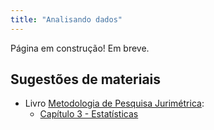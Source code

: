 ```yaml
---
title: "Analisando dados"
---
```


:::callout-warning
Página em construção! Em breve. 
:::

<!-- ## Estatísticas descritivas -->

<!-- Funções básicas: -->


<!-- |  Função |  O que retorna? | -->
<!-- |--:|--:| -->
<!-- |  `sum()` |  Soma  |  -->
<!-- |  `mean()` |  Média | -->
<!-- |  `median()` |  Mediana | -->
<!-- |  `var()` |  Variância (simples) | -->
<!-- |  `sd()` |  Desvio Padrão | -->
<!-- |  `max()` |  Valor máximo  | -->
<!-- |  `min()` |  Valor mínimo | -->
<!-- |  `round()` |  Valor arredondado | -->
<!-- |  `sqrt()` |  Raíz quadrada | -->


<!-- - Argumento importante: `na.rm = TRUE` -->

<!-- Somando do `vetor_com_na`: -->
<!-- ```{r} -->
<!-- vetor_com_na <- c(NA, 1, 5, 2, 5, NA) -->
<!-- sum(vetor_com_na) -->
<!-- sum(vetor_com_na, na.rm = TRUE) -->
<!-- ``` -->

<!-- Calculando a média do `vetor_com_na`: -->
<!-- ```{r} -->
<!-- mean(vetor_com_na) -->
<!-- mean(vetor_com_na, na.rm = TRUE) -->
<!-- ``` -->


<!-- - Estatísticas agregadas (summarize) -->

<!-- - Regressão Linear -->

<!-- - Extraindo tabelas de regressão (broom, stargazer) -->

## Sugestões de materiais

- Livro [Metodologia de Pesquisa Jurimétrica](https://livro.abj.org.br/):
  - [Capítulo 3 - Estatísticas](https://livro.abj.org.br/03-estatisticas.html)
  